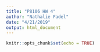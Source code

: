 ```yaml
---
title: "P8106 HW 4"
author: "Nathalie Fadel"
date: "4/21/2019"
output: html_document
---
```


```r
knitr::opts_chunk$set(echo = TRUE)
```

